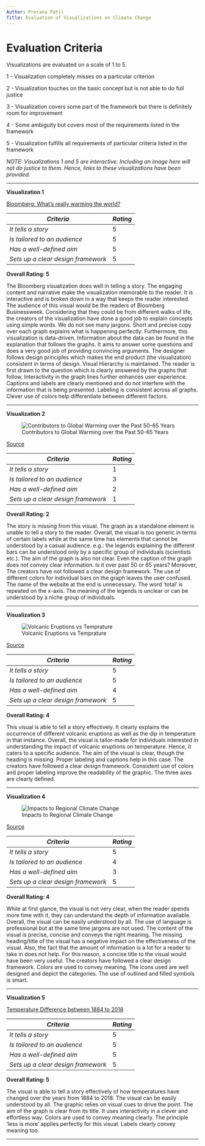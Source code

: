 ```yaml
---
Author: Prerana Patil
Title: Evaluation of Visualizations on Climate Change
---
```


# Evaluation Criteria

Visualizations are evaluated on a scale of 1 to 5. 

1 - Visualization completely misses on a particular criterion

2 - Visualization touches on the basic concept but is not able to do full justice

3 - Visualization covers some part of the framework but there is definitely room for improvement

4 - Some ambiguity but covers most of the requirements listed in the framework

5 - Visualization fulfills all requirements of particular criteria listed in the framework

_NOTE: Visualizations 1 and 5 are interactive. Including an image here will not do justice to them. Hence, links to these visualizations have been provided._

*** 

**Visualization 1**

[Bloomberg: What's really warming the world?](https://www.bloomberg.com/graphics/2015-whats-warming-the-world/)


_Criteria_ | _Rating_
------------ | -------------
_It tells a story_ | 5
_Is tailored to an audience_ | 5
_Has a well-defined aim_ | 5
_Sets up a clear design framework_ | 5

**Overall Rating: 5**

The Bloomberg visualization does well in telling a story. The engaging content and narrative make the visualization memorable to the reader. It is interactive and is broken down in a way that keeps the reader interested. The audience of this visual would be the readers of Bloomberg Businessweek. Considering that they could be from different walks of life, the creators of the visualization have done a good job to explain concepts using simple words. We do not see many jargons. Short and precise copy over each graph explains what is happening perfectly. Furthermore, this visualization is data-driven. Information about the data can be found in the explanation that follows the graphs. It aims to answer some questions and does a very good job of providing convincing arguments. The designer follows design principles which makes the end product (the visualization) consistent in terms of design. Visual Hierarchy is maintained. The reader is first drawn to the question which is clearly answered by the graphs that follow. Interactivity in the graph lines further enhances user experience. Captions and labels are clearly mentioned and do not interfere with the information that is being presented. Labeling is consistent across all graphs. Clever use of colors help differentiate between different factors.

***

**Visualization 2**

![Contributors to Global Warming over the Past 50-65 Years](https://github.com/preranap1/Data_Viz_ClimateChangeNHumans/blob/master/Images/Visual3.jpg)

[Source](https://skepticalscience.com/graphics.php?g=57)

_Criteria_ | _Rating_
------------ | -------------
_It tells a story_ | 1
_Is tailored to an audience_ | 3
_Has a well-defined aim_ | 2
_Sets up a clear design framework_ | 1

**Overall Rating: 2**

The story is missing from this visual. The graph as a standalone element is unable to tell a story to the reader. Overall, the visual is too generic in terms of certain labels while at the same time has elements that cannot be understood by a casual audience. e.g.: the legends explaining the different bars can be understood only by a specific group of individuals (scientists etc.). The aim of the graph is also not clear. Even the caption of the graph does not convey clear information. Is it over past 50 or 65 years? Moreover, The creators have not followed a clear design framework. The use of different colors for individual bars on the graph leaves the user confused. The name of the website at the end is unnecessary. The word 'total' is repeated on the x-axis. The meaning of the legends is unclear or can be understood by a niche group of individuals.

***


**Visualization 3**

![Volcanic Eruptions vs Temprature](https://github.com/preranap1/Data_Viz_ClimateChangeNHumans/blob/master/Images/Visual5.png)

[Source](https://earthobservatory.nasa.gov/features/Aerosols/page3.php)

_Criteria_ | _Rating_
------------ | -------------
_It tells a story_ | 5
_Is tailored to an audience_ | 5
_Has a well-defined aim_ | 4
_Sets up a clear design framework_ | 5

**Overall Rating: 4**

This visual is able to tell a story effectively. It clearly explains the occurrence of different volcanic eruptions as well as the dip in temperature in that instance. Overall, the visual is tailor-made for individuals interested in understanding the impact of volcanic eruptions on temperature. Hence, it caters to a specific audience. The aim of the visual is clear, though the heading is missing. Proper labeling and captions help in this case. The creators have followed a clear design framework. Consistent use of colors and proper labeling improve the readability of the graphic. The three axes are clearly defined.

***

**Visualization 4**

![Impacts to Regional Climate Change](https://github.com/preranap1/Data_Viz_ClimateChangeNHumans/blob/master/Images/Visual4.jpg)

[Source](https://newscenter.lbl.gov/2016/01/20/assessing-the-impact-of-human-induced-climate-change/)

_Criteria_ | _Rating_
------------ | -------------
_It tells a story_ | 5
_Is tailored to an audience_ | 4
_Has a well-defined aim_ | 3
_Sets up a clear design framework_ | 5

**Overall Rating: 4**


While at first glance, the visual is not very clear, when the reader spends more time with it, they can understand the depth of information available. Overall, the visual can be easily understood by all. The use of language is professional but at the same time jargons are not used. The content of the visual is precise, concise and conveys the right meaning. The missing heading/title of the visual has a negative impact on the effectiveness of the visual. Also, the fact that the amount of information is a lot for a reader to take in does not help. For this reason, a concise title to the visual would have been very useful. The creators have followed a clear design framework. Colors are used to convey meaning. The icons used are well designed and depict the categories. The use of outlined and filled symbols is smart. 


***

**Visualization 5**

[Temperature Difference between 1884 to 2018](https://climate.nasa.gov/vital-signs/global-temperature/)

_Criteria_ | _Rating_
------------ | -------------
_It tells a story_ | 5
_Is tailored to an audience_ | 5
_Has a well-defined aim_ | 5
_Sets up a clear design framework_ | 5

**Overall Rating: 5**


The visual is able to tell a story effectively of how temperatures have changed over the years from 1884 to 2018. The visual can be easily understood by all. The graphic relies on visual cues to drive the point. The aim of the graph is clear from its title. It uses interactivity in a clever and effortless way.  Colors are used to convey meaning clearly. The principle 'less is more' applies perfectly for this visual. Labels clearly convey meaning too. 

***
